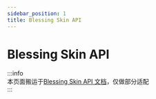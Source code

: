 ```yaml
---
sidebar_position: 1
title: Blessing Skin API
---
```


# Blessing Skin API

:::info  
本页面搬运于[Blessing Skin API 文档](https://blessing.netlify.app/api/)，仅做部分适配  
:::  

<DocCardList />

